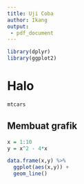 ```yaml
---
title: Uji Coba
author: Ikang
output: 
 - pdf_document
---
```


```r
library(dplyr)
library(ggplot2)
```

# Halo

```r
mtcars
```

## Membuat grafik

```r
x = 1:10
y = x^2 - 4*x

data.frame(x,y) %>%
  ggplot(aes(x,y)) +
  geom_line()

```

